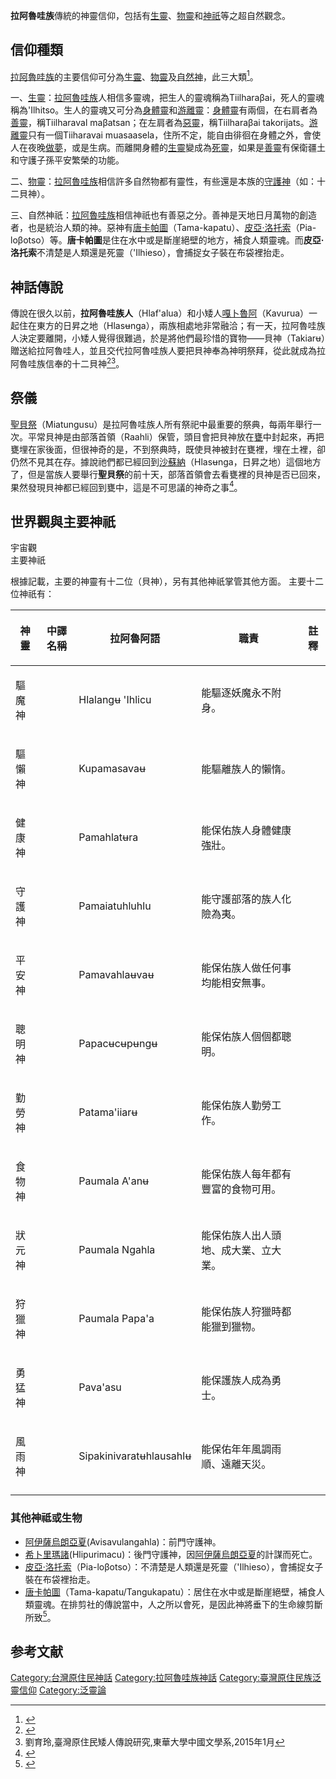 {{Multiple issues|
{{expert|subject=台灣原住民族}}
{{Orphan|time=2020-09-11T07:35:15+00:00}}
}}
'''拉阿魯哇族'''傳統的神靈信仰，包括有[[生靈|生靈]]、[[物怪|物靈]]和[[神祇|神祇]]等之超自然觀念。

== 信仰種類 ==
[[拉阿魯哇族|拉阿魯哇族]]的主要信仰可分為[[生靈|生靈]]、[[物怪|物靈]]及[[自然神|自然神]]，此三大類<ref name=拉阿魯哇族祭典儀式>{{cite web|title=《拉阿魯哇族祭典儀式》 |url=http://www.tipp.org.tw/aborigines_info.asp?A_ID=17&AC_No=5 |publisher= |work=臺灣原住民族資訊資源網 |accessdate= }}</ref>。

一、[[生靈|生靈]]：[[拉阿魯哇族|拉阿魯哇族]]人相信多靈魂，把生人的靈魂稱為Tiilharaβai，死人的靈魂稱為'Ilhitso。生人的靈魂又可分為[[身體靈|身體靈]]和[[游離靈|游離靈]]：[[身體靈|身體靈]]有兩個，在右肩者為[[善靈|善靈]]，稱Tiilharaval maβatsan；在左肩者為[[惡靈|惡靈]]，稱Tiilharaβai takorijats。[[游離靈|游離靈]]只有一個Tiiharavai muasaasela，住所不定，能自由徘徊在身體之外，會使人在夜晚[[做夢|做夢]]，或是生病。而離開身體的[[生靈|生靈]]變成為[[死靈|死靈]]，如果是[[善靈|善靈]]有保衛疆土和守護子孫平安繁榮的功能。

二、[[物怪|物靈]]：[[拉阿魯哇族|拉阿魯哇族]]相信許多自然物都有靈性，有些還是本族的[[守護神|守護神]]（如：十二貝神）。

三、自然神祇：[[拉阿魯哇族|拉阿魯哇族]]相信神祇也有善惡之分。善神是天地日月萬物的創造者，也是統治人類的神。惡神有[[唐卡帕圖|唐卡帕圖]]（Tama-kapatu）、[[皮亞·洛托索|皮亞·洛托索]]（Pia-loβotso）等。'''唐卡帕圖'''是住在水中或是斷崖絕壁的地方，補食人類靈魂。而'''皮亞·洛托索'''不清楚是人類還是死靈（'Ilhieso），會捕捉女子裝在布袋裡抬走。

== 神話傳說 ==
傳說在很久以前，'''拉阿魯哇族人'''（Hlaf'alua）和小矮人[[嘎卜魯阿|嘎卜魯阿]]（Kavurua）一起住在東方的日昇之地（Hlasʉnga），兩族相處地非常融洽；有一天，拉阿魯哇族人決定要離開，小矮人覺得很難過，於是將他們最珍惜的寶物——貝神（Takiarʉ）贈送給拉阿魯哇人，並且交代拉阿魯哇族人要把貝神奉為神明祭拜，從此就成為拉阿魯哇族信奉的十二貝神<ref name=貝神祭Miatungusu>{{cite web |author=安梓濱 |title=《貝神祭 Miatungusu》 |url=http://210.240.125.35/citing/citing_content.asp?id=2964 |publisher=中華民國教育部、原住民族委員會 |work=臺灣原住民族歷史語言文化大辭典 |accessdate=2019-05-13 |archive-date=2020-06-23 |archive-url=https://web.archive.org/web/20200623230033/http://210.240.125.35/citing/citing_content.asp?id=2964 }}</ref><ref name="臺灣原住民矮人傳說研究">劉育玲,臺灣原住民矮人傳說研究,東華大學中國文學系,2015年1月</ref>。

== 祭儀 ==
[[拉阿魯哇族#祭儀|聖貝祭]]（Miatungusu）是拉阿魯哇族人所有祭祀中最重要的祭典，每兩年舉行一次。平常貝神是由部落首領（Raahli）保管，頭目會把貝神放在[[甕|甕]]中封起來，再把甕埋在家後面，但很神奇的是，不到祭典時，既使貝神被封在甕裡，埋在土裡，卻仍然不見其在存。據說祂們都已經回到[[沙蘇納|沙蘇納]]（Hlasʉnga，日昇之地）這個地方了，但是當族人要舉行'''聖貝祭'''的前十天，部落首領會去看甕裡的貝神是否已回來，果然發現貝神都已經回到甕中，這是不可思議的神奇之事<ref name=貝神祭>{{cite web |title=《貝神祭 Takiaru》 |url=http://iknowledge.tw/tsou/node/965 |publisher=人．山川．海洋 - 原住民族環境知識匯聚平台 |work=臺灣原住民族資訊資源網 |accessdate= |archive-date=2021-06-13 |archive-url=https://web.archive.org/web/20210613133647/http://iknowledge.tw/tsou/node/965 }}</ref>。

== 世界觀與主要神祇 ==
; 宇宙觀
; 主要神祇
根據記載，主要的神靈有十二位（貝神），另有其他神祇掌管其他方面。
主要十二位神祇有：
{| class="wikitable sortable"
|-align=center
!神靈!!中譯名稱!! 拉阿魯阿語!!職責!!註釋
|-
|驅魔神
|
|Hlalangʉ 'Ihlicu
|能驅逐妖魔永不附身。
|
|-
|驅懶神
|
| Kupamasavaʉ
|能驅離族人的懶惰。
|
|-
|健康神
|
|Pamahlatʉra
|能保佑族人身體健康強壯。
|
|-
|守護神
|
| Pamaiatuhluhlu
|能守護部落的族人化險為夷。
|
|-
|平安神
|
|Pamavahlaʉvaʉ
|能保佑族人做任何事均能相安無事。
|
|-
|聰明神
|
| Papacʉcʉpʉngʉ
|能保佑族人個個都聰明。
|
|-
|勤勞神
|
|Patama'iiarʉ
|能保佑族人勤勞工作。
|
|-
|食物神
|
|Paumala A'anʉ
|能保佑族人每年都有豐富的食物可用。
|
|-
|狀元神
|
| Paumala Ngahla
|能保佑族人出人頭地、成大業、立大業。
|
|-
|狩獵神
|
|Paumala Papa'a
|能保佑族人狩獵時都能獵到獵物。
|
|-
|勇猛神
|
| Pava'asu
|能保護族人成為勇士。
|
|-
|風雨神
|
| Sipakinivaratʉhlausahlʉ
|能保佑年年風調雨順、遠離天災。
|
|-
|}

=== 其他神祗或生物 ===
* [[阿伊薩烏朗亞夏|阿伊薩烏朗亞夏]](Avisavulangahla)：前門守護神。
* [[希卜里瑪諸|希卜里瑪諸]](Hlipurimacu)：後門守護神，因[[阿伊薩烏朗亞夏|阿伊薩烏朗亞夏]]的計謀而死亡。
* [[皮亞·洛托索|皮亞·洛托索]]（Pia-loβotso）：不清楚是人類還是死靈（'Ilhieso），會捕捉女子裝在布袋裡抬走。
* [[唐卡帕圖|唐卡帕圖]]（Tama-kapatu/Tangukapatu）：居住在水中或是斷崖絕壁，補食人類靈魂。在排剪社的傳說當中，人之所以會死，是因此神將垂下的生命線剪斷所致<ref name="妖怪臺灣：三百年島嶼奇幻誌‧妖鬼神遊卷">{{cite book |author=[[何敬堯|何敬堯]] |title=《妖怪臺灣：三百年島嶼奇幻誌‧妖鬼神遊卷》 |url=https://books.google.com.tw/books?id=26DUDQAAQBAJ&pg=PA267&lpg=PA267&dq=Barrcsing&source=bl&ots=8TDA9zwOHj&sig=ACfU3U2afNQ3lKKPFA9SM7OvYBekiWwsKw&hl=zh-TW&sa=X&ved=2ahUKEwj9ytS8hdPvAhWmGKYKHUBxCAsQ6AEwAHoECAEQAw#v=onepage&q=Barrcsing&f=false |publisher=[[聯經出版公司|聯經出版公司]] |year=2017-01-05 |isbn=9789570848533 |access-date=2021-05-23 |archive-date=2022-06-10 |archive-url=https://web.archive.org/web/20220610130053/https://books.google.com.tw/books?id=26DUDQAAQBAJ&pg=PA267&lpg=PA267&dq=Barrcsing&source=bl&ots=8TDA9zwOHj&sig=ACfU3U2afNQ3lKKPFA9SM7OvYBekiWwsKw&hl=zh-TW&sa=X&ved=2ahUKEwj9ytS8hdPvAhWmGKYKHUBxCAsQ6AEwAHoECAEQAw#v=onepage&q=Barrcsing&f=false }}</ref>。

== 参考文献 ==
{{reflist}}





[[Category:台灣原住民神話|Category:台灣原住民神話]]
[[Category:拉阿魯哇族神話|Category:拉阿魯哇族神話]]
[[Category:臺灣原住民族泛靈信仰|Category:臺灣原住民族泛靈信仰]]
[[Category:泛靈論|Category:泛靈論]]